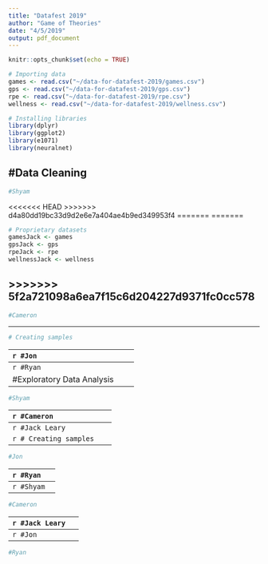 ```yaml
---
title: "Datafest 2019"
author: "Game of Theories"
date: "4/5/2019"
output: pdf_document
---
```


```r
knitr::opts_chunk$set(echo = TRUE)
```

```r
# Importing data
games <- read.csv("~/data-for-datafest-2019/games.csv")
gps <- read.csv("~/data-for-datafest-2019/gps.csv")
rpe <- read.csv("~/data-for-datafest-2019/rpe.csv")
wellness <- read.csv("~/data-for-datafest-2019/wellness.csv")
```

```r
# Installing libraries
library(dplyr)
library(ggplot2)
library(e1071)
library(neuralnet)
```

#Data Cleaning
--------------------------------------------------------------
```r
#Shyam
```

<<<<<<< HEAD
>>>>>>> d4a80dd19bc33d9d2e6e7a404ae4b9ed349953f4
=======
=======

```r
# Proprietary datasets
gamesJack <- games
gpsJack <- gps
rpeJack <- rpe
wellnessJack <- wellness


```

>>>>>>> 5f2a721098a6ea7f15c6d204227d9371fc0cc578
--------------------------------------------------------------
```r
#Cameron
```
--------------------------------------------------------------


```r
# Creating samples
```

--------------------------------------------------------------
```r

#Jon 
```

--------------------------------------------------------------
```r

#Ryan
```

















#Exploratory Data Analysis
--------------------------------------------------------------
```r
#Shyam
```
--------------------------------------------------------------
```r
#Cameron
```
--------------------------------------------------------------
```r
#Jack Leary
```

```r
# Creating samples
```
--------------------------------------------------------------
```r
#Jon 
```
--------------------------------------------------------------
```r
#Ryan
```


















#Additional Research
--------------------------------------------------------------
```r
#Shyam
```
--------------------------------------------------------------
```r
#Cameron
```
--------------------------------------------------------------
```r
#Jack Leary
```

```r
# Creating samples
```
--------------------------------------------------------------
```r
#Jon 
```
--------------------------------------------------------------
```r
#Ryan
```

